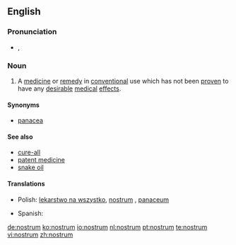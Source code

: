 ==English==

===Pronunciation===
* {{IPA|/'nɒs.trəm/}}, {{SAMPA|/"nQs.tr@m/}}

===Noun===
{{en-noun|pl2=nostra}}

# A [[medicine]] or [[remedy]] in [[conventional]] use which has not been [[proven]] to have any [[desirable]] [[medical]] [[effect]]s.

====Synonyms====
* [[panacea]]

====See also====
* [[cure-all]]
* [[patent medicine]]
* [[snake oil]]
{{projectlinks|pedia}}

====Translations====
{{trans-top|nostrum}}
* Polish: [[lekarstwo na wszystko]], [[nostrum]] {{m}}, [[panaceum]] {{n}}
{{trans-mid}}
*Spanish: {{t|es|remedio milagroso}}
{{trans-bottom}}

[[de:nostrum]]
[[ko:nostrum]]
[[io:nostrum]]
[[nl:nostrum]]
[[pt:nostrum]]
[[te:nostrum]]
[[vi:nostrum]]
[[zh:nostrum]]